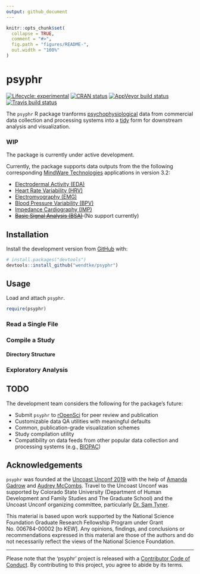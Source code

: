 ```yaml
---
output: github_document
---
```


<!-- README.md is generated from README.Rmd. Please edit that file -->

```r
knitr::opts_chunk$set(
  collapse = TRUE,
  comment = "#>",
  fig.path = "figures/README-",
  out.width = "100%"
)
```
# psyphr

<!-- badges: start -->
[![Lifecycle: experimental](https://img.shields.io/badge/lifecycle-experimental-orange.svg)](https://www.tidyverse.org/lifecycle/#experimental)
[![CRAN status](https://www.r-pkg.org/badges/version/psyphr)](https://cran.r-project.org/package=psyphr)
[![AppVeyor build status](https://ci.appveyor.com/api/projects/status/github/wendtke/psyphr?branch=master&svg=true)](https://ci.appveyor.com/project/wendtke/psyphr)
[![Travis build status](https://travis-ci.org/wendtke/psyphr.svg?branch=master)](https://travis-ci.org/wendtke/psyphr)
<!-- badges: end -->

The `psyphr` R package tranforms [psychophysiological](https://en.wikipedia.org/wiki/Psychophysiology) data from 
commercial data collection and processing systems into a [tidy](http://vita.had.co.nz/papers/tidy-data.pdf) form for downstream analysis and visualization.

### WIP 

The package is currently under active development. 

Currently, the package supports data outputs from the the following corresponding [MindWare Technologies](https://www.mindwaretech.com/) applications in version 3.2: 

- [Electrodermal Activity (EDA)](https://support.mindwaretech.com/manuals/software/eda/3-2/)
- [Heart Rate Variability (HRV)](https://support.mindwaretech.com/manuals/software/hrv/3-2/) 
- [Electromyography (EMG)](https://support.mindwaretech.com/manuals/software/emg/3-2/)
- [Blood Pressure Variability (BPV)](https://support.mindwaretech.com/manuals/software/bpv/3-2/)
- [Impedance Cardiography (IMP)](https://support.mindwaretech.com/manuals/software/imp/3-2/)
- <del>[Basic Signal Analysis (BSA)](https://support.mindwaretech.com/manuals/software/bsa/3-2/)</del>(No support currently)


## Installation

Install the development version from [GitHub](https://github.com/) with:

``` r
# install.packages("devtools")
devtools::install_github("wendtke/psyphr")
```
## Usage

Load and attach `psyphr`.

```r
require(psyphr)
```


### Read a Single File

### Compile a Study

#### Directory Structure

### Exploratory Analysis


## TODO

The development team considers the following for the package's future:

- Submit `psyphr` to [rOpenSci](https://ropensci.org/) for peer review and publication
- Customizable data QA utilities with meaningful defaults
- Common, publication-grade visualization schemes
- Study compilation utility
- Compatibility on data feeds from other popular data collection and processing systems (e.g., [BIOPAC](https://www.biopac.com/))

## Acknowledgements

`psyphr` was founded at the [Uncoast Unconf 2019](https://github.com/uncoast-unconf/uu-2019) with the help of [Amanda Gadrow](https://github.com/ajmcoqui) and [Audrey McCombs](https://github.com/almccombs). Travel to the Uncoast Unconf was supported by Colorado State University (Department of Human Development and Family Studies and The Graduate School) and the Uncoast Unconf organizing committee, particularly [Dr. Sam Tyner](https://sctyner.github.io/). 

This material is based upon work supported by the National Science Foundation Graduate Research Fellowship Program under Grant No. 006784-00002 [to KEW]. Any opinions, findings, and conclusions or recommendations expressed in this material are those of the authors and do not necessarily reflect the views of the National Science Foundation.

___
Please note that the 'psyphr' project is released with a
[Contributor Code of Conduct](CODE_OF_CONDUCT.md).
By contributing to this project, you agree to abide by its terms.

